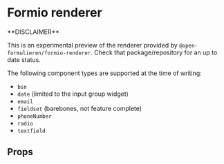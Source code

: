 

<Meta of={FormioStories} />

# Formio renderer

<div style={{background: '#fff3cd', padding: '2px 10px', marginBottom: '1em'}}>
**DISCLAIMER**

This is an experimental preview of the renderer provided by `@open-formulieren/formio-renderer`.
Check that package/repository for an up to date status.

</div>

The following component types are supported at the time of writing:

- `bsn`
- `date` (limited to the input group widget)
- `email`
- `fieldset` (barebones, not feature complete)
- `phoneNumber`
- `radio`
- `textfield`

## Props

<ArgTypes of={FormioComponent} />
